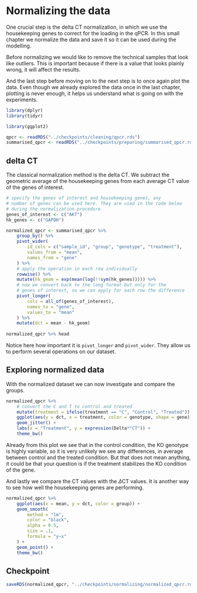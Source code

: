 # Normalizing the data

One crucial step is the delta CT normalization, in which we use
the housekeeping genes to correct for the loading in the qPCR. In this
small chapter we normalize the data and save it so it can be used
during the modelling. 

Before normalizing we would like to remove
the technical samples that look like outliers. This is important because
if there is a value that looks plainly wrong, it will affect the results. 

And the last step before moving on to the next step is to once again
plot the data. Even though we already explored the data once
in the last chapter, plotting is never enough, it helps us understand
what is going on with the experiments.

```r
library(dplyr)
library(tidyr)

library(ggplot2)
```

```r
qpcr <- readRDS("../checkpoints/cleaning/qpcr.rds")
summarised_qpcr <- readRDS("../checkpoints/preparing/summarised_qpcr.rds")
```

## delta CT

The classical normalization method is the delta CT. We subtract the
geometric average of the housekeeping genes from each average CT value
of the genes of interest. 

```r
# specify the genes of interest and housekeeping genes, any 
# number of genes can be used here. They are used in the code below
# during the normalization procedure
genes_of_interest <- c("AKT")
hk_genes <- c("GAPDH")

normalized_qpcr <- summarised_qpcr %>%
    group_by() %>%
    pivot_wider(
        id_cols = c("sample_id", "group", "genotype", "treatment"),
        values_from = "mean",
        names_from = "gene"
    ) %>% 
    # apply the operation in each row individually
    rowwise() %>% 
    mutate(hk_geom = exp(mean(log(!!sym(hk_genes))))) %>%
    # now we convert back to the long format but only for the 
    # genes of interest, so we can apply for each row the difference
    pivot_longer(
        cols = all_of(genes_of_interest),
        names_to = "gene",
        values_to = "mean"
    ) %>%
    mutate(dct = mean - hk_geom)
    
normalized_qpcr %>% head
```

Notice here how important it is `pivot_longer` and `pivot_wider`. They
allow us to perform several operations on our dataset.

## Exploring normalized data

With the normalized dataset we can now investigate and compare the groups.

```r
normalized_qpcr %>% 
    # convert the C and T to control and treated
    mutate(treatment = ifelse(treatment == "C", "Control", "Treated")) %>%
    ggplot(aes(y = dct, x = treatment, color = genotype, shape = gene)) + 
    geom_jitter() + 
    labs(x = "Treatment", y = expression(Delta*"CT")) +
    theme_bw()
```

Already from this plot we see that in the control condition, the KO genotype
is highly variable, so it is very unlikely we see any differences, in average
between control and the treated condition. But that does not mean anything,
it could be that your question is if the treatment stabilizes the KO condition
of the gene.

And lastly we compare the CT values with the $\Delta$CT values. It is 
another way to see how well the housekeeping genes are performing.

```r
normalized_qpcr %>% 
    ggplot(aes(x = mean, y = dct, color = group)) +
    geom_smooth(
        method = "lm",
        color = "black", 
        alpha = 0.5, 
        size = .1,
        formula = "y~x"
    ) +
    geom_point() +
    theme_bw()
```

## Checkpoint

```r
saveRDS(normalized_qpcr, "../checkpoints/normalizing/normalized_qpcr.rds")
```